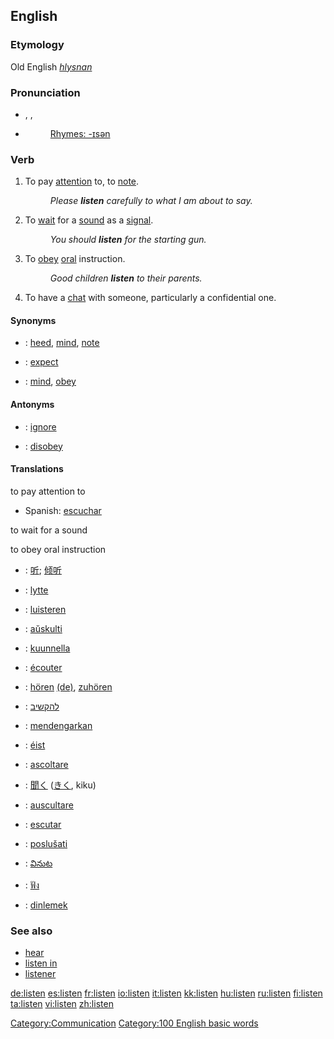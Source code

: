 {{COW}}
==English==

===Etymology===
Old English ''[[hlysnan]]''

===Pronunciation===
*{{AHD|lĭs'ən}}, {{IPA|/ˈlɪsən/}}, {{SAMPA|/"lIs@n/}}
*{{audio|en-us-listen.ogg|Audio (US)}}
*:[[Rhymes:English:-ɪsən|Rhymes: -ɪsən]]

=== Verb ===
{{en-verb}}
# {{intransitive}} To pay [[attention]] to, to [[note]].
#: ''Please '''listen''' carefully to what I am about to say.''
# {{intransitive}} To [[wait]] for a [[sound]] as a [[signal]].
#: ''You should '''listen''' for the starting gun.''
# To [[obey]] [[oral]] instruction.
#: ''Good children '''listen''' to their parents.''
# {{rfv-sense}} To have a [[chat]] with someone, particularly a confidential one.

====Synonyms====
*{{italbrac|to pay attention to}}: [[heed]], [[mind]], [[note]]
*{{italbrac|to pay attention to}}: [[expect]]
*{{italbrac|to obey oral instruction}}: [[mind]], [[obey]]

====Antonyms====
*{{italbrac|to pay attention to}}: [[ignore]]
*{{italbrac|to obey oral instruction}}: [[disobey]]

==== Translations ====
{{COW trans}}

;to pay attention to
{{top}}
{{mid}}
*Spanish: [[escuchar]]
{{bottom}}

;to wait for a sound
{{top}}
{{mid}}
{{bottom}}

;to obey oral instruction
{{top}}
{{mid}}
{{bottom}}

{{checktrans}}
{{top}}
*{{ttbc|Chinese}}: [[听]]; [[倾听]]
*{{ttbc|Danish}}: [[lytte]]
*{{ttbc|Dutch}}: [[luisteren]]
*{{ttbc|Esperanto}}: [[aŭskulti]]
*{{ttbc|Finnish}}: [[kuunnella]]
*{{ttbc|French}}: [[écouter]]
*{{ttbc|German}}: [[hören]] [[:de:hören|(de)]], [[zuhören]]
*{{ttbc|Hebrew}}: [[להקשיב]]
*{{ttbc|Indonesian}}: [[dengar|mendengarkan]]
{{mid}}
*{{ttbc|Irish}}: [[éist]]
*{{ttbc|Italian}}: [[ascoltare]]
*{{ttbc|Japanese}}: [[聞く]] ([[きく]], kiku)
*{{ttbc|Latin}}: [[auscultare]]
*{{ttbc|Portuguese}}: [[escutar]]
*{{ttbc|Slovene}}: [[poslušati]]
*{{ttbc|Telugu}}: [[వినుట]]
*{{ttbc|Thai}}: [[ฟัง]]
*{{ttbc|Turkish}}: [[dinlemek]]
{{bottom}}

===See also===
*[[hear]]
*[[listen in]]
*[[listener]]

[[Category:Communication]]
[[Category:100 English basic words]]

[[de:listen]]
[[es:listen]]
[[fr:listen]]
[[io:listen]]
[[it:listen]]
[[kk:listen]]
[[hu:listen]]
[[ru:listen]]
[[fi:listen]]
[[ta:listen]]
[[vi:listen]]
[[zh:listen]]